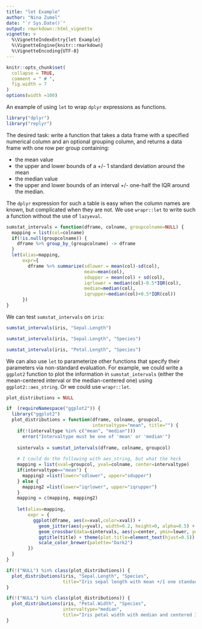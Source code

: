 ```yaml
---
title: "let Example"
author: "Nina Zumel"
date: "`r Sys.Date()`"
output: rmarkdown::html_vignette
vignette: >
  %\VignetteIndexEntry{let Example}
  %\VignetteEngine{knitr::rmarkdown}
  %\VignetteEncoding{UTF-8}
---
```


```r
knitr::opts_chunk$set(
  collapse = TRUE,
  comment = " # ",
  fig.width = 7
)
options(width =100)
```

An example of using `let` to wrap `dplyr` expressions as functions.

```r
library("dplyr")
library("replyr")
```

The desired task: write a function that takes a data frame with a specified
numerical column and an optional grouping column, and returns a data frame with 
one row per group containing:

* the mean value
* the upper and lower bounds of a +/- 1 standard deviation around the mean
* the median value
* the upper and lower bounds of an interval +/- one-half the IQR around the median.

The `dplyr` expression for such a table is easy when the column names
are known, but complicated when they are not. We use `wrapr::let` to write such a
function without the use of `lazyeval`.

```r
sumstat_intervals = function(dframe, colname, groupcolname=NULL) {
  mapping = list(col=colname)
  if(!is.null(groupcolname)) {
    dframe %>% group_by_(groupcolname) -> dframe
  }
  let(alias=mapping,
      expr={
        dframe %>% summarize(sdlower = mean(col)-sd(col),
                             mean=mean(col),
                             sdupper = mean(col) + sd(col),
                             iqrlower = median(col)-0.5*IQR(col),
                             median=median(col),
                             iqrupper=median(col)+0.5*IQR(col))
      })
}
```

We can test `sumstat_intervals` on `iris`:

```r
sumstat_intervals(iris, "Sepal.Length")
```

```r
sumstat_intervals(iris, "Sepal.Length", "Species")
```

```r
sumstat_intervals(iris, "Petal.Length", "Species")
```

We can also use `let` to parameterize other functions that specify their parameters via non-standard evaluation. For example, we could write a `ggplot2` function to plot the information in `sumstat_intervals` (either the mean-centered interval or the median-centered one) using `ggplot2::aes_string`. Or we could use `wrapr::let`.

```r
plot_distributions = NULL

if  (requireNamespace("ggplot2")) {
  library("ggplot2")
  plot_distributions = function(dframe, colname, groupcol,
                                intervaltype="mean", title="") {
    if(!(intervaltype %in% c("mean", "median")))
      error("Intervaltype must be one of 'mean' or 'median'")
    
    sintervals = sumstat_intervals(dframe, colname, groupcol)
    
    # I could do the following with aes_string, but what the heck
    mapping = list(xval=groupcol, yval=colname, center=intervaltype)
    if(intervaltype=="mean") {
      mapping2 =list(lower="sdlower", upper="sdupper")
    } else {
      mapping2 =list(lower="iqrlower", upper="iqrupper")
    }
    mapping = c(mapping, mapping2)
    
    let(alias=mapping,
        expr = {
          ggplot(dframe, aes(x=xval,color=xval)) +
            geom_jitter(aes(y=yval), width=0.2, height=0, alpha=0.5) +
            geom_crossbar(data=sintervals, aes(y=center, ymin=lower, ymax=upper)) +
            ggtitle(title) + theme(plot.title=element_text(hjust=0.5)) +
            scale_color_brewer(palette="Dark2")
        })
  }
}
```

```r
if(!("NULL") %in% class(plot_distributions)) {
  plot_distributions(iris, "Sepal.Length", "Species",
                     title="Iris sepal length with mean +/1 one standard deviation")
}
```

```r
if(!("NULL") %in% class(plot_distributions)) {
  plot_distributions(iris, "Petal.Width", "Species",
                     intervaltype="median",
                     title="Iris petal width with median and centered IQR interval")
}
```
